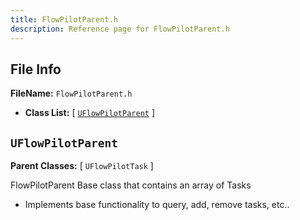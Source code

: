 ```yaml
---
title: FlowPilotParent.h
description: Reference page for FlowPilotParent.h
---
```


## File Info

__FileName:__ `FlowPilotParent.h`
- __Class List:__ 
[ [`UFlowPilotParent`](#uflowpilotparent) ]


## `UFlowPilotParent` 


__Parent Classes:__
[ `UFlowPilotTask` ]

 
FlowPilotParent 
Base class that contains an array of Tasks 
 
- Implements base functionality to query, add, remove tasks, etc.. 
